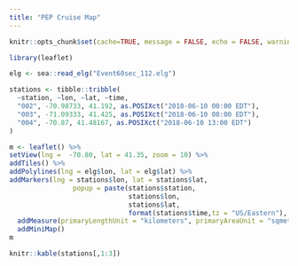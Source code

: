 ```yaml
---
title: "PEP Cruise Map"
---
```


```r
knitr::opts_chunk$set(cache=TRUE, message = FALSE, echo = FALSE, warning = FALSE, error = FALSE, fig.align="center")

```

```r
library(leaflet)

elg <- sea::read_elg("Event60sec_112.elg")

stations <- tibble::tribble(
  ~station, ~lon, ~lat, ~time,
  "002", -70.98733, 41.192, as.POSIXct("2018-06-10 00:00 EDT"),
  "003", -71.09333, 41.425, as.POSIXct("2018-06-10 08:00 EDT"),
  "004", -70.87, 41.48167, as.POSIXct("2018-06-10 13:00 EDT")
)

m <- leaflet() %>%
setView(lng =  -70.80, lat = 41.35, zoom = 10) %>%
addTiles() %>%
addPolylines(lng = elg$lon, lat = elg$lat) %>%
addMarkers(lng = stations$lon, lat = stations$lat,
                popup = paste(stations$station,
                              stations$lon,
                              stations$lat,
                              format(stations$time,tz = "US/Eastern"), sep = ",")) %>%
  addMeasure(primaryLengthUnit = "kilometers", primaryAreaUnit = "sqmeters") %>%
  addMiniMap()
m
```
```r
knitr::kable(stations[,1:3])
```


